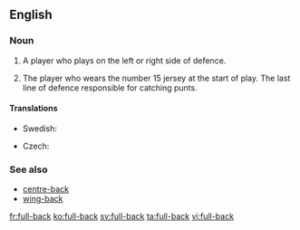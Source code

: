 {{also|fullback|full back}}
==English==

===Noun===
{{en-noun|head=[[full]]-[[back]]}}

# {{context|soccer}} A player who plays on the left or right side of defence.
# {{context|rugby}} The player who wears the number 15 jersey at the start of play. The last line of defence responsible for catching punts.

====Translations====
{{trans-top|(soccer) a player who plays on the left or right side of defence}}
* Swedish: {{t+|sv|ytterback|c}}
{{trans-mid}}
{{trans-bottom}}

{{trans-top|(rugby)}}
* Czech: {{t|cs|zadák|m}}
{{trans-mid}}
{{trans-bottom}}

===See also===
* [[centre-back]]
* [[wing-back]]

[[fr:full-back]]
[[ko:full-back]]
[[sv:full-back]]
[[ta:full-back]]
[[vi:full-back]]